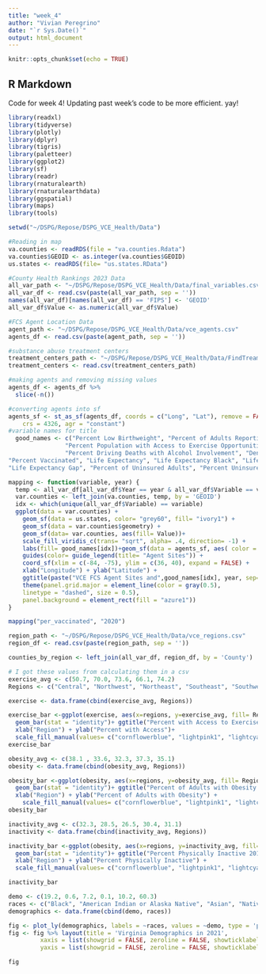 ```yaml
---
title: "week_4"
author: "Vivian Peregrino"
date: "`r Sys.Date()`"
output: html_document
---
```


```r
knitr::opts_chunk$set(echo = TRUE)
```

## R Markdown

Code for week 4! Updating past week's code to be more efficient. yay!

```r
library(readxl)
library(tidyverse)
library(plotly)
library(dplyr)
library(tigris)
library(paletteer)
library(ggplot2)
library(sf)
library(readr)
library(rnaturalearth)
library(rnaturalearthdata)
library(ggspatial)
library(maps)
library(tools)

setwd("~/DSPG/Repose/DSPG_VCE_Health/Data")

#Reading in map 
va.counties <- readRDS(file = "va.counties.Rdata")
va.counties$GEOID <- as.integer(va.counties$GEOID)
us.states <- readRDS(file= "us.states.RData")

#County Health Rankings 2023 Data
all_var_path <- "~/DSPG/Repose/DSPG_VCE_Health/Data/final_variables.csv"
all_var_df <- read.csv(paste(all_var_path, sep = ''))
names(all_var_df)[names(all_var_df) == 'FIPS'] <- 'GEOID'
all_var_df$Value <- as.numeric(all_var_df$Value)

#FCS Agent Location Data
agent_path <- "~/DSPG/Repose/DSPG_VCE_Health/Data/vce_agents.csv"
agents_df <- read.csv(paste(agent_path, sep = ''))

#substance abuse treatment centers
treatment_centers_path <- "~/DSPG/Repose/DSPG_VCE_Health/Data/FindTreament_Facility_listing_2023.csv"
treatment_centers <- read.csv(treatment_centers_path)

#making agents and removing missing values
agents_df <- agents_df %>%
  slice(-n())

#converting agents into sf
agents_sf <- st_as_sf(agents_df, coords = c("Long", "Lat"), remove = FALSE, 
    crs = 4326, agr = "constant")
#variable names for title
  good_names <- c("Percent Low Birthweight", "Percent of Adults Reporting Currently Smoking",
                "Percent Population with Access to Exercise Opportunities", "Percent Excessive Drinking",
                "Percent Driving Deaths with Alcohol Involvement", "Dentist Ratio", "Mental Health Provider Ratio", "Teen Birth Rate","Percent Unemployed", "Percent Children in Poverty", "Chlamydia Rate", "Percent Uninsured","Primary Care Physicians Ratio", "Preventable Hospitalization Rate", "Percent With Annual Mammogram",
"Percent Vaccinated", "Life Expectancy", "Life Expectancy Black", "Life Expectancy White",
"Life Expectancy Gap", "Percent of Uninsured Adults", "Percent Uninsured Children", "Other Primary Care Provider Ratio","Drug Mortality Rate", "Percent of Adults With Obesity", "Percent Physically Inactive", "Percent of Adults with Diabetes", "HIV Prevalence Rate","Percent Food Insecure", "Percent Physical Distress", "Percent Physical Distress", "Percent Mental Distress", "Percent Severe Housing Problems", "Percent Insufficient Sleep","Suicide Rate", "Percent Access to Exercise Opportunities","Percent Limited Access to Healthy Foods", "Juvenile Arrests Rate","Percent less than 18 years of age", "Percent 65 and over", "Percent Black", "Percent American Indian or Alaska Native", "Percent Asian","Percent Hispanic","Percent Nonhispanic-White","Percent not Proficient in English","Percent Household Income Required for Child Care Expenses","Gender Pay Gap","Median Household Income Black", "Median Household Income White","Median Household Income Hispanic","Median Household Income Gap White Black","Median Household Income Gap White Hispanic", "Median Household Income")
```

```r
mapping <- function(variable, year) {
  temp <- all_var_df[all_var_df$Year == year & all_var_df$Variable == variable, ]
  var.counties <- left_join(va.counties, temp, by = 'GEOID')
  idx <- which(unique(all_var_df$Variable) == variable)
  ggplot(data = var.counties) +
    geom_sf(data = us.states, color= "grey60", fill= "ivory1") +
    geom_sf(data = var.counties$geometry) +
    geom_sf(data= var.counties, aes(fill= Value))+
    scale_fill_viridis_c(trans= "sqrt", alpha= .4, direction= -1) +
    labs(fill= good_names[idx])+geom_sf(data = agents_sf, aes( color = "red")) +
    guides(color= guide_legend(title= "Agent Sites")) +
    coord_sf(xlim = c(-84, -75), ylim = c(36, 40), expand = FALSE) +
    xlab("Longitude") + ylab("Latitude") +
    ggtitle(paste("VCE FCS Agent Sites and",good_names[idx], year, sep= " ")) +
    theme(panel.grid.major = element_line(color = gray(0.5), 
    linetype = "dashed", size = 0.5),
    panel.background = element_rect(fill = "azure1")) 
}
```

```r
mapping("per_vaccinated", "2020")
```

```r
region_path <- "~/DSPG/Repose/DSPG_VCE_Health/Data/vce_regions.csv"
region_df <- read.csv(paste(region_path, sep = ''))

counties_by_region <- left_join(all_var_df, region_df, by = 'County')

# I got these values from calculating them in a csv
exercise_avg <- c(50.7, 70.0, 73.6, 66.1, 74.2)
Regions <- c("Central", "Northwest", "Northeast", "Southeast", "Southwest")

exercise <- data.frame(cbind(exercise_avg, Regions))

exercise_bar <-ggplot(exercise, aes(x=regions, y=exercise_avg, fill= Regions)) + 
  geom_bar(stat = "identity")+ ggtitle("Percent with Access to Exercise Opportunities 2019")+
  xlab("Region") + ylab("Percent with Access")+
  scale_fill_manual(values= c("cornflowerblue", "lightpink1", "lightcyan", "plum2", "slategray2"))
exercise_bar 

obesity_avg <- c(38.1 , 33.6, 32.3, 37.3, 35.1)
obesity <- data.frame(cbind(obesity_avg, Regions))

obesity_bar <-ggplot(obesity, aes(x=regions, y=obesity_avg, fill= Regions)) + 
  geom_bar(stat = "identity")+ ggtitle("Percent of Adults with Obesity 2019")+
  xlab("Region") + ylab("Percent of Adults with Obesity") +
    scale_fill_manual(values= c("cornflowerblue", "lightpink1", "lightcyan", "plum2", "slategray2"))
obesity_bar

inactivity_avg <- c(32.3, 28.5, 26.5, 30.4, 31.1)
inactivity <- data.frame(cbind(inactivity_avg, Regions))

inactivity_bar <-ggplot(obesity, aes(x=regions, y=inactivity_avg, fill= Regions)) + 
  geom_bar(stat = "identity")+ ggtitle("Percent Physically Inactive 2019")+
  xlab("Region") + ylab("Percent Physically Inactive") +
  scale_fill_manual(values= c("cornflowerblue", "lightpink1", "lightcyan", "plum2", "slategray2"))

inactivity_bar
```

```r
demo <- c(19.2, 0.6, 7.2, 0.1, 10.2, 60.3)
races <- c("Black", "American Indian or Alaska Native", "Asian", "Native Hawaiian or Other Pacific Islander", "Hispanic", "Non-Hispanic White")
demographics <- data.frame(cbind(demo, races))

fig <- plot_ly(demographics, labels = ~races, values = ~demo, type = 'pie')
fig <- fig %>% layout(title = 'Virginia Demographics in 2021',
         xaxis = list(showgrid = FALSE, zeroline = FALSE, showticklabels = FALSE),
         yaxis = list(showgrid = FALSE, zeroline = FALSE, showticklabels = FALSE))

fig
```